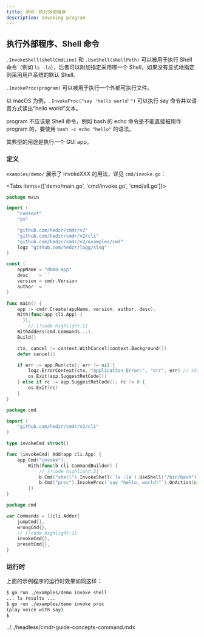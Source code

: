 ```yaml
---
title: 命令：执行外部程序
description: Invoking program
---
```


## 执行外部程序、Shell 命令

`.InvokeShell(shellCmdLine)` 和 `.UseShell(shellPath)` 可以被用于执行 Shell 命令（例如 `ls -la`），后者可以附加指定采用哪一个 Shell，如果没有显式地指定则采用用户系统的默认 Shell。

`.InvokeProc(program)` 可以被用于执行一个外部可执行文件。

以 macOS 为例，`.InvokeProc("say 'hello world'")` 可以执行 say 命令并以语音方式读出“hello world”文本。

program 不应该是 Shell 命令，例如 bash 的 echo 命令是不能直接被用作 program 的，要使用 `bash -c echo "hello"` 的语法。

其典型的用途是执行一个 GUI app。

### 定义

`examples/demo/` 展示了 invokeXXX 的用法，详见 `cmd/invoke.go`：

<Tabs items={['demo/main.go', 'cmd/invoke.go', 'cmd/all.go']}>

<Tab key="demo/main.go">

```go title=demo/main.go
package main

import (
	"context"
	"os"

	"github.com/hedzr/cmdr/v2"
	"github.com/hedzr/cmdr/v2/cli"
	"github.com/hedzr/cmdr/v2/examples/cmd"
	logz "github.com/hedzr/logg/slog"
)

const (
	appName = "demo-app"
	desc    = ``
	version = cmdr.Version
	author  = ``
)

func main() {
	app := cmdr.Create(appName, version, author, desc).
    With(func(app cli.App) {
	  }).
		// [!code highlight:1]
    WithAdders(cmd.Commands...).
    Build()

	ctx, cancel := context.WithCancel(context.Background())
	defer cancel()

	if err := app.Run(ctx); err != nil {
		logz.ErrorContext(ctx, "Application Error:", "err", err) // stacktrace if in debug mode/build
		os.Exit(app.SuggestRetCode())
	} else if rc := app.SuggestRetCode(); rc != 0 {
		os.Exit(rc)
	}
}
```

</Tab>

<Tab key="cmd/invoke.go">

```go title=cmd/invoke.go
package cmd

import (
	"github.com/hedzr/cmdr/v2/cli"
)

type invokeCmd struct{}

func (invokeCmd) Add(app cli.App) {
	app.Cmd("invoke").
		With(func(b cli.CommandBuilder) {
			// [!code highlight:2]
			b.Cmd("shell").InvokeShell(`ls -la`).UseShell("/bin/bash").OnAction(nil).Build()
			b.Cmd("proc").InvokeProc(`say "hello, world!"`).OnAction(nil).Build()
		})
}
```

</Tab>
<Tab key="cmd/all.go">

```go title=cmd/all.go
package cmd

var Commands = []cli.Adder{
	jumpCmd{},
	wrongCmd{},
	// [!code highlight:1]
	invokeCmd{},
	presetCmd{},
}
```

</Tab>
</Tabs>

### 运行时

上面的示例程序的运行时效果如同这样：

```bash
$ go run ./examples/demo invoke shell
... ls results ...
$ go run ./examples/demo invoke proc
(play voice with say)
$
```

<include>../../headless/cmdr-guide-concepts-command.mdx</include>
